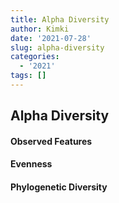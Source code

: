 ```yaml
---
title: Alpha Diversity
author: Kimki
date: '2021-07-28'
slug: alpha-diversity
categories:
  - '2021'
tags: []
---
```


## Alpha Diversity


#### Observed Features


#### Evenness


#### Phylogenetic Diversity